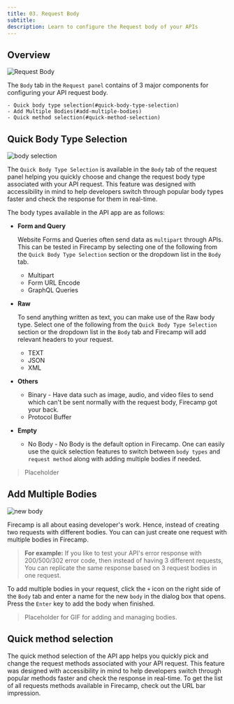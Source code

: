 ```yaml
---
title: 03. Request Body
subtitle:
description: Learn to configure the Request body of your APIs
---
```


## Overview

![Request Body](../assets/req_body.png)

The `Body` tab in the `Request panel` contains of 3 major components for configuring your API request body.

    - Quick body type selection(#quick-body-type-selection)
    - Add Multiple Bodies(#add-multiple-bodies)
    - Quick method selection(#quick-method-selection)

## Quick Body Type Selection

![body selection](../assets/req_bd_sel.png)

The `Quick Body Type Selection` is available in the `Body` tab of the request panel helping you quickly choose and change the request body type associated with your API request. This feature was designed with accessibility in mind to help developers switch through popular body types faster and check the response for them in real-time.

The body types available in the API app are as follows:

- **Form and Query**

  Website Forms and Queries often send data as `multipart` through APIs. This can be tested in Firecamp by selecting one of the following from the `Quick Body Type Selection` section or the dropdown list in the `Body` tab.
  - Multipart
  - Form URL Encode
  - GraphQL Queries

- **Raw**

  To send anything written as text, you can make use of the Raw body type. Select one of the following from the `Quick Body Type Selection` section or the dropdown list in the `Body` tab and Firecamp will add relevant headers to your request.
  - TEXT
  - JSON
  - XML

- **Others**
  - Binary - Have data such as image, audio, and video files to send which can't be sent normally with the request body, Firecamp got your back.
  - Protocol Buffer

- **Empty**
  - No Body - No Body is the default option in Firecamp. One can easily use the quick selection features to switch between `body types` and `request method` along with adding multiple bodies if needed.

> Placeholder

## Add Multiple Bodies

![new body](../assets/req_new_body.png)

Firecamp is all about easing developer's work. Hence, instead of creating two requests with different bodies. You can can just create one request with multiple bodies in Firecamp.

> **For example:** If you like to test your API's error response with 200/500/302 error code, then instead of having 3 different requests, You can replicate the same response based on 3 request bodies in one request.

To add multiple bodies in your request, click the `+` icon on the right side of the `Body` tab and enter a name for the new `body` in the dialog box that opens. Press the `Enter` key to add the body when finished.

> Placeholder for GIF for adding and managing bodies.

## Quick method selection

The quick method selection of the API app helps you quickly pick and change the request methods associated with your API request. This feature was designed with accessibility in mind to help developers switch through popular methods faster and check the response in real-time. To get the list of all requests methods available in Firecamp, check out the <Link to="apis/impressions/url-bar">URL bar impression</Link>.
